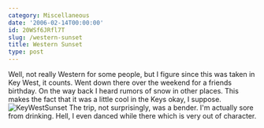 ```yaml
---
category: Miscellaneous
date: '2006-02-14T00:00:00'
id: 20WSf6JRfl7T
slug: /western-sunset
title: Western Sunset
type: post
---
```


Well, not really Western for some people, but I figure since this
was taken in Key West, it counts. Went down there over the weekend
for a friends birthday. On the way back I heard rumors of snow in
other places. This makes the fact that it was a little cool in the
Keys okay, I suppose.
![KeyWestSunset](http://www.alanwsmith.com/blog/wp-content/uploads/2006/02/20060211_191750a.jpg "KeyWestSunset")
The trip, not surprisingly, was a bender. I'm actually sore from
drinking. Hell, I even danced while there which is very out of
character.